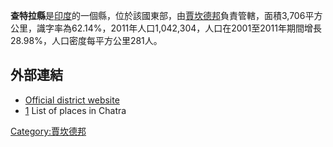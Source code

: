 '''查特拉縣'''是[[印度|印度]]的一個縣，位於該國東部，由[[賈坎德邦|賈坎德邦]]負責管轄，面積3,706平方公里，識字率為62.14%，2011年人口1,042,304，人口在2001至2011年期間增長28.98%，人口密度每平方公里281人。

==外部連結==
* [http://chatra.nic.in/ Official district website] {{Wayback|url=http://chatra.nic.in/ |date=20151205213052 }}
*[http://www.onefivenine.com/india/villag/Chatra] {{Wayback|url=http://www.onefivenine.com/india/villag/Chatra |date=20200807121254 }} List of places in Chatra

{{coord|24|12|00|N|84|52|12|E|region:IN-JH_type:adm2nd_source:kolossus-nowiki|display=title}}

{{India-geo-stub}}
[[Category:賈坎德邦|Category:賈坎德邦]]